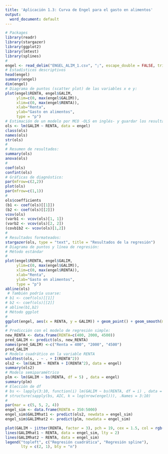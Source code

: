 ```yaml
---
title: 'Aplicación 1.3: Curva de Engel para el gasto en alimentos'
output:
  word_document: default
---
```


```r
# Packages
library(readr)
library(stargazer)
library(ggplot2)
library(lmtest)
library(splines)
#
engel <- read_delim("ENGEL_ALIM_1.csv", ";", escape_double = FALSE, trim_ws = TRUE)
# Estadísticos descriptivos
head(engel)
summary(engel)
dim(engel)
# Diagrama de puntos (scatter plot) de las variables x e y:
plot(engel$RENTA, engel$GALIM, 
     ylim=c(0, max(engel$GALIM)), 
     xlim=c(0, max(engel$RENTA)), 
     xlab="Renta", 
     ylab="Gasto en alimentos",
     type = "p")
# Estimación de un modelo por MCO -OLS en inglés- y guardar los resultados en el objeto "ols":
ols <- lm(GALIM ~ RENTA, data = engel)
class(ols)
names(ols)
str(ols)
#
# Resumen de resultados:
summary(ols)
anova(ols)
#
coef(ols)
confint(ols)
# Gráficas de diagnóstico:
par(mfrow=c(2,2))
plot(ols)
par(mfrow=c(1,1))
#
ols$coefficients
(b1 <- coef(ols)[[1]])
(b2 <- coef(ols)[[2]])
vcov(ols)
(varb1 <- vcov(ols)[1, 1])
(varb2 <- vcov(ols)[2, 2])
(covb1b2 <- vcov(ols)[1,2])
#
# Resultados formateados:
stargazer(ols, type = "text", title = "Resultados de la regresión")
# Diagrama de puntos y línea de regresión:
# Método estándar
#
plot(engel$RENTA, engel$GALIM,
     ylim=c(0, max(engel$GALIM)),
     xlim=c(0, max(engel$RENTA)),
     xlab="Renta",
     ylab="Gasto en alimentos",
     type = "p")
abline(ols)
 # También podría usarse:
# b1 <- coef(ols)[[1]]
# b2 <- coef(ols)[[2]]
# abline(b1,b2)
# Método ggplot
#
ggplot(engel, aes(x = RENTA, y = GALIM)) + geom_point() + geom_smooth(method = "lm", se = FALSE) + scale_x_continuous(limits = c(350, 5000), expand = c(0, 0)) + theme_bw() + labs(x = "Renta", y = "Gasto en alimentos")
#
# Predicción con el modelo de regresión simple:
new_RENTA <- data.frame(RENTA=c(400, 2000, 4500))
pred_GALIM <- predict(ols, new_RENTA)
names(pred_GALIM) <-c("Renta = 400", "2000", "4500")
pred_GALIM
# Modelo cuadrático en la variable RENTA
waldtest(ols, . ~ . + I(RENTA^2))
ols2 <- lm(GALIM ~ RENTA + I(RENTA^2), data = engel)
summary(ols2)
# Modelo semiparamétrico
plm <- lm(GALIM ~ bs(RENTA, df = 5) , data = engel)
summary(plm)
# Elección de df
# bs <- lapply(3:10, function(i) lm(GALIM ~ bs(RENTA, df = i) , data = engel))
# structure(sapply(bs, AIC, k = log(nrow(engel))), .Names = 3:10)
#
par(mar = c(5, 5, 2, 4))
engel_sim <- data.frame(RENTA = 350:5000)
engel_sim$GALIMhat1 <- predict(ols2, newdata = engel_sim)
engel_sim$GALIMhat2 <- predict(plm, newdata = engel_sim)

plot(GALIM ~ jitter(RENTA, factor = 3), pch = 19, cex = 1.5, col = rgb(0.5, 0.5, 0.5, alpha = 0.02), data = engel)
lines(GALIMhat1 ~ RENTA, data = engel_sim, lty = 2)
lines(GALIMhat2 ~ RENTA, data = engel_sim)
legend("topleft", c("Regresión cuadrática", "Regresión spline"),
       lty = c(2, 1), bty = "n")
```

